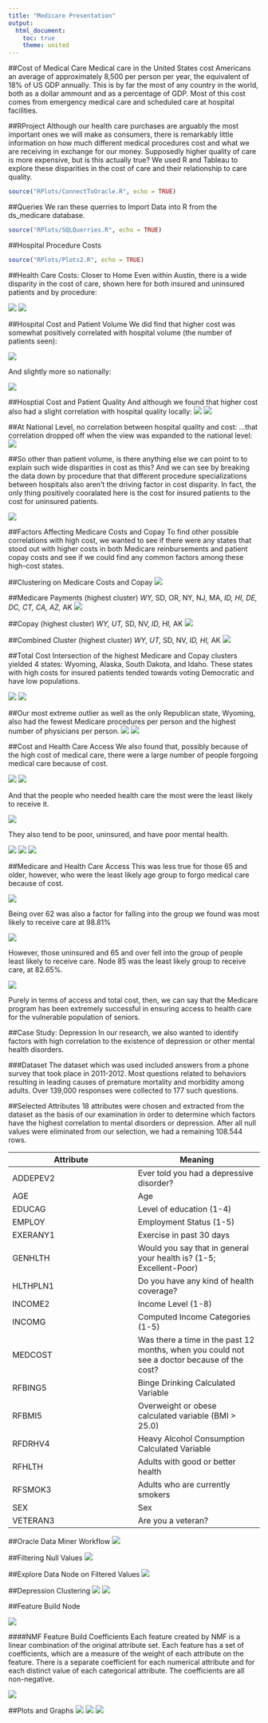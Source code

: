 ```yaml
---
title: "Medicare Presentation"
output:
  html_document:
    toc: true
    theme: united
---
```

##Cost of Medical Care
Medical care in the United States cost Americans an average of approximately 8,500 per person per year, the equivalent of 18% of US GDP annually.  This is by far the most of any country in the world, both as a dollar ammount and as a percentage of GDP.  Most of this cost comes from emergency medical care and scheduled care at hospital facilities.

##RProject
Although our health care purchases are arguably the most important ones we will make as consumers, there is remarkably little information on how much different medical procedures cost and what we are receiving in exchange for our money.  Supposedly higher quality of care is more expensive, but is this actually true?  We used R and Tableau to explore these disparities in the cost of care and their relationship to care quality.

```r
source("RPlots/ConnectToOracle.R", echo = TRUE)
```

##Queries 
We ran these querries to Import Data into R from the ds_medicare database.
```r
source("RPlots/SQLQuerries.R", echo = TRUE)
```

##Hospital Procedure Costs
```r
source("RPlots/Plots2.R", echo = TRUE)
```

##Health Care Costs: Closer to Home
Even within Austin, there is a wide disparity in the cost of care, shown here for both insured and uninsured patients and by procedure:

![](Screenshots/Inpatient-Insured.jpg)
![](Screenshots/Inpatient-Uninsured.jpg)

##Hospital Cost and Patient Volume
We did find that higher cost was somewhat positively correlated with hospital volume (the number of patients seen):

![](Screenshots/VolumeAndCost.jpg)

And slightly more so nationally:

![](Screenshots/VolumeVSCostTexas.jpg)

##Hosptial Cost and Patient Quality
And although we found that higher cost also had a slight correlation with hospital quality locally:
![](Screenshots/AustinCopayRating.jpg)
![](Screenshots/TotalInsuredVSQuality.jpg)

##At National Level, no correlation between hospital quality and cost:
...that correlation dropped off when the view was expanded to the national level:
![](Screenshots/TotalInsuredVSQualityNational.jpg)

##So other than patient volume, is there anything else we can point to to explain such wide disparities in cost as this?
And we can see by breaking the data down by procedure that that different procedure specializations between hospitals also aren't the driving factor in cost disparity.  In fact, the only thing positively cooralated here is the cost for insured patients to the cost for uninsured patients.

![](Screenshots/UninsuredVSInsured.jpg)


##Factors Affecting Medicare Costs and Copay
To find other possible correlations with high cost, we wanted to see if there were any states that stood out with higher costs in both Medicare reinbursements and patient copay costs and see if we could find any common factors among these high-cost states.

##Clustering on Medicare Costs and Copay
![](img/Pics/clusters.png)  

##Medicare Payments (highest cluster)
*WY, *SD, OR, NY, NJ, MA, *ID, HI, DE, DC, CT, CA, AZ, *AK
![](img/Pics/Medicarecost.png)

##Copay (highest cluster)
*WY, UT, *SD, NV, *ID, HI, *AK
![](img/Pics/Copaycost.png)

##Combined Cluster (highest cluster)
*WY, UT, *SD, NV, *ID, HI, *AK
![](img/Pics/combinedcluster.png)

##Total Cost
Intersection of the highest Medicare and Copay clusters yielded 4 states: Wyoming, Alaska, South Dakota, and Idaho.  These states with high costs for insured patients tended towards voting Democratic and have low populations. 

![](Screenshots/Population.jpg)
![](img/pics/pres.png)

##Our most extreme outlier as well as the only Republican state, Wyoming, also had the fewest Medicare procedures per person and the highest number of physicians per person.
![](Screenshots/procedures:population.png)
![](Screenshots/drs:person.png)

##Cost and Health Care Access
We also found that, possibly because of the high cost of medical care, there were a large number of people forgoing medical care because of cost.

![](Screenshots/ForgoCare2.jpg)
![](Screenshots/ForgoCare.jpg)

And that the people who needed health care the most were the least likely to receive it.

![](Screenshots/ForgoHealth.jpg)

They also tend to be poor, uninsured, and have poor mental health.

![](Screenshots/ForgoIncome.jpg)
![](Screenshots/ForgoInsured.jpg)
![](Screenshots/ForgoMental.jpg)

##Medicare and Health Care Access
This was less true for those 65 and older, however, who were the least likely age group to forgo medical care because of cost. 

![](Screenshots/ForgoAge.jpg)

Being over 62 was also a factor for falling into the group we found was most likely to receive care at 98.81%

![](Screenshots/MostLikely.png)

However, those uninsured and 65 and over fell into the group of people least likely to receive care.
Node 85 was the least likely group to receive care, at 82.65%.

![](Screenshots/LeastLikely.png)

Purely in terms of access and total cost, then, we can say that the Medicare program has been extremely successful in ensuring access to health care for the vulnerable population of seniors.

##Case Study: Depression
In our research, we also wanted to identify factors with high correlation to the existence of depression or other mental health disorders.

###Dataset
The dataset which was used included answers from a phone survey that took place in 2011-2012. Most questions related to behaviors resulting in leading causes of premature mortality and morbidity among adults. Over 139,000 responses were collected to 177 such questions. 

##Selected Attributes
18 attributes were chosen and extracted from the dataset as the basis of our examination in order to determine which factors have the highest correlation to mental disorders or depression. After all null values were eliminated from our selection, we had a remaining 108.544 rows.

| Attribute  | Meaning |
| ------------- | ------------- |
| ADDEPEV2  | Ever told you had a depressive disorder?  |
| AGE  | Age  |
| EDUCAG  | Level of education (1-4)  |
| EMPLOY  | Employment Status (1-5)  |
| EXERANY1  | Exercise in past 30 days |
| GENHLTH  | Would you say that in general your health is? (1-5; Excellent-Poor)  |
| HLTHPLN1  | Do you have any kind of health coverage?  |
| INCOME2  | Income Level (1-8) |
| INCOMG  | Computed Income Categories (1-5) |
| MEDCOST  | Was there a time in the past 12 months, when you could not see a doctor because of the cost?  |
| RFBING5  | Binge Drinking Calculated Variable  |
| RFBMI5  | Overweight or obese calculated variable (BMI > 25.0)  |
| RFDRHV4  | Heavy Alcohol Consumption Calculated Variable  |
| RFHLTH  | Adults with good or better health  |
| RFSMOK3  | Adults who are currently smokers  |
| SEX  | Sex  |
| VETERAN3  | Are you a veteran? |

##Oracle Data Miner Workflow
![](img/dataMinerWorkflow.png)

##Filtering Null Values
![](img/depFilterNull.png)

##Explore Data Node on Filtered Values
![](img/depFilteredExploreData.png)

##Depression Clustering
![](img/depClusterBuild.png)
![](img/depClusterInputs.png)

##Feature Build Node

![](img/depFeatureBuild.png)

####NMF Feature Build Coefficients
Each feature created by NMF is a linear combination of the original attribute set. Each 
feature has a set of coefficients, which are a measure of the weight of each attribute on 
the feature. There is a separate coefficient for each numerical attribute and for each 
distinct value of each categorical attribute. The coefficients are all non-negative.

![](img/depFeatureResultsNMF.png)

##Plots and Graphs
![](img/extendedDepression.jpg)
![](img/ageEducationSex.jpg)
![](img/veteransSmokersBMI.jpg)
